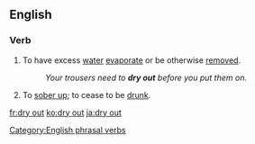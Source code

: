 ==English==

===Verb===
{{en-verb|inf=to [[dry]] [[out]]|dries out|drying out|dried out}}

# To have excess [[water]] [[evaporate]] or be otherwise [[remove]]d. 
#: ''Your trousers need to '''dry out''' before you put them on.''
# {{idiomatic}} To [[sober up]]; to cease to be [[drunk]].

[[Category:English phrasal verbs]]

[[fr:dry out]]
[[ko:dry out]]
[[ja:dry out]]